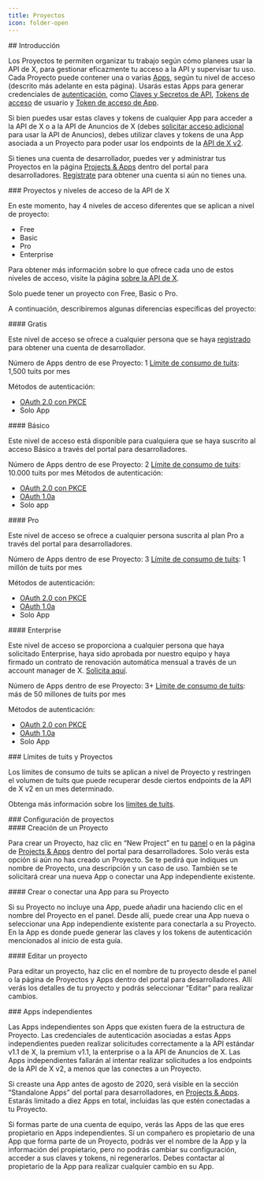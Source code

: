 ```yaml
---
title: Proyectos
icon: folder-open
---
```


<div id="introduction">
  ## Introducción
</div>

Los Proyectos te permiten organizar tu trabajo según cómo planees usar la API de X, para gestionar eficazmente tu acceso a la API y supervisar tu uso. Cada Proyecto puede contener una o varias [Apps](/es/resources/fundamentals/developer-apps), según tu nivel de acceso (descrito más adelante en esta página). Usarás estas Apps para generar credenciales de [autenticación](/es/resources/fundamentals/authentication), como [Claves y Secretos de API](/es/resources/fundamentals/authentication#api-key-and-secret), [Tokens de acceso](/es/resources/fundamentals/authentication#obtaining-access-tokens-using-3-legged-oauth-flow) de usuario y [Token de acceso de App](/es/resources/fundamentals/authentication#bearer-token-also-known-as-app-only).

Si bien puedes usar estas claves y tokens de cualquier App para acceder a la API de X o a la API de Anuncios de X (debes [solicitar acceso adicional](/es/x-ads-api/getting-started/step-by-step-guide) para usar la API de Anuncios), debes utilizar claves y tokens de una App asociada a un Proyecto para poder usar los endpoints de la [API de X v2](/es/x-api/introduction).

Si tienes una cuenta de desarrollador, puedes ver y administrar tus Proyectos en la página [Projects & Apps](https://developer.x.com/en/portal/projects-and-apps) dentro del portal para desarrolladores. [Regístrate](https://developer.x.com/en/portal/petition/essential/basic-info) para obtener una cuenta si aún no tienes una.

<div id="projects-and-x-api-access-levels">
  ### Proyectos y niveles de acceso de la API de X
</div>

En este momento, hay 4 niveles de acceso diferentes que se aplican a nivel de proyecto:

- Free
- Basic
- Pro
- Enterprise

Para obtener más información sobre lo que ofrece cada uno de estos niveles de acceso, visite la página [sobre la API de X](/es/x-api/getting-started/about-x-api).

Solo puede tener un proyecto con Free, Basic o Pro.

A continuación, describiremos algunas diferencias específicas del proyecto:

<div id="free">
  #### Gratis
</div>

Este nivel de acceso se ofrece a cualquier persona que se haya [registrado](https://developer.twitter.com/en/portal/petition/essential/basic-info) para obtener una cuenta de desarrollador.

Número de Apps dentro de ese Proyecto: 1
[Límite de consumo de tuits](/es/x-api/fundamentals/post-cap): 1,500 tuits por mes

Métodos de autenticación:

- [OAuth 2.0 con PKCE](/es/resources/fundamentals/authentication#oauth-2-0-authorization-code-flow-with-pkce-2)
- Solo App

<div id="basic">
  #### Básico
</div>

Este nivel de acceso está disponible para cualquiera que se haya suscrito al acceso Básico a través del portal para desarrolladores.

Número de Apps dentro de ese Proyecto: 2
[Límite de consumo de tuits](/es/x-api/fundamentals/post-cap): 10.000 tuits por mes
Métodos de autenticación:

- [OAuth 2.0 con PKCE](/es/resources/fundamentals/authentication#oauth-2-0-authorization-code-flow-with-pkce-2)
- [OAuth 1.0a](/es/resources/fundamentals/authentication#oauth-1-0a-2)
- Solo app

<div id="pro">
  #### Pro
</div>

Este nivel de acceso se ofrece a cualquier persona suscrita al plan Pro a través del portal para desarrolladores.

Número de Apps dentro de ese Proyecto: 3
[Límite de consumo de tuits](/es/x-api/fundamentals/post-cap): 1 millón de tuits por mes

Métodos de autenticación:

- [OAuth 2.0 con PKCE](/es/resources/fundamentals/authentication#oauth-2-0-authorization-code-flow-with-pkce-2)
- [OAuth 1.0a](/es/resources/fundamentals/authentication#oauth-1-0a-2)
- Solo App

<div id="enterprise">
  #### Enterprise
</div>

Este nivel de acceso se proporciona a cualquier persona que haya solicitado Enterprise, haya sido aprobada por nuestro equipo y haya firmado un contrato de renovación automática mensual a través de un account manager de X. [Solicita aquí](https://docs.google.com/forms/d/e/1FAIpQLScO3bczKWO2jFHyVZJUSEGfdyfFaqt2MvmOfl_aJp0KxMqtDA/viewform).

Número de Apps dentro de ese Proyecto: 3+
[Límite de consumo de tuits](/es/x-api/fundamentals/post-cap): más de 50 millones de tuits por mes

Métodos de autenticación:

- [OAuth 2.0 con PKCE](/es/resources/fundamentals/authentication#oauth-2-0-authorization-code-flow-with-pkce-2)
- [OAuth 1.0a](/es/resources/fundamentals/authentication#oauth-1-0a-2)
- Solo App

<div id="tweet-caps-and-projects">
  ### Límites de tuits y Proyectos
</div>

Los límites de consumo de tuits se aplican a nivel de Proyecto y restringen el volumen de tuits que puede recuperar desde ciertos endpoints de la API de X v2 en un mes determinado.

Obtenga más información sobre los [límites de tuits](/es/x-api/fundamentals/post-cap).

<div id="configuring-projects">
  ### Configuración de proyectos
</div>

<div id="creating-a-project">
  #### Creación de un Proyecto
</div>

Para crear un Proyecto, haz clic en “New Project” en tu [panel](https://developer.twitter.com/en/portal/dashboard) o en la página de [Projects & Apps](https://developer.twitter.com/en/portal/projects-and-apps) dentro del portal para desarrolladores. Solo verás esta opción si aún no has creado un Proyecto. Se te pedirá que indiques un nombre de Proyecto, una descripción y un caso de uso. También se te solicitará crear una nueva App o conectar una App independiente existente.

<div id="creating-or-connecting-an-app-for-your-project">
  #### Crear o conectar una App para su Proyecto
</div>

Si su Proyecto no incluye una App, puede añadir una haciendo clic en el nombre del Proyecto en el panel. Desde allí, puede crear una App nueva o seleccionar una App independiente existente para conectarla a su Proyecto. En la App es donde puede generar las claves y los tokens de autenticación mencionados al inicio de esta guía.

<div id="editing-a-project">
  #### Editar un proyecto
</div>

Para editar un proyecto, haz clic en el nombre de tu proyecto desde el panel o la página de Proyectos y Apps dentro del portal para desarrolladores. Allí verás los detalles de tu proyecto y podrás seleccionar “Editar” para realizar cambios.

<div id="standalone-apps">
  ### Apps independientes
</div>

Las Apps independientes son Apps que existen fuera de la estructura de Proyecto. Las credenciales de autenticación asociadas a estas Apps independientes pueden realizar solicitudes correctamente a la API estándar v1.1 de X, la premium v1.1, la enterprise o a la API de Anuncios de X. Las Apps independientes fallarán al intentar realizar solicitudes a los endpoints de la API de X v2, a menos que las conectes a un Proyecto.

Si creaste una App antes de agosto de 2020, será visible en la sección “Standalone Apps” del portal para desarrolladores, en [Projects & Apps](https://developer.twitter.com/en/portal/projects-and-apps). Estarás limitado a diez Apps en total, incluidas las que estén conectadas a tu Proyecto.

Si formas parte de una cuenta de equipo, verás las Apps de las que eres propietario en Apps independientes. Si un compañero es propietario de una App que forma parte de un Proyecto, podrás ver el nombre de la App y la información del propietario, pero no podrás cambiar su configuración, acceder a sus claves y tokens, ni regenerarlos. Debes contactar al propietario de la App para realizar cualquier cambio en su App.